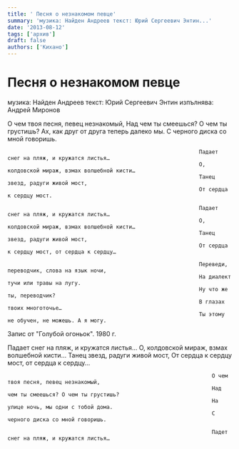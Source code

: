 ```yaml
---
title: ' Песня о незнакомом певце'
summary: 'музика: Найден Андреев текст: Юрий Сергеевич Энтин...'
date: '2013-08-12'
tags: ['архив']
draft: false
authors: ['Кихано']
---
```


# Песня о незнакомом певце

музика: Найден Андреев
текст: Юрий Сергеевич Энтин
изпълнява: Андрей Миронов

О чем твоя песня, певец незнакомый,
Над чем ты смеешься? О чем ты грустишь?
Ах, как друг от друга теперь далеко мы.
С черного диска со мной говоришь.

                                                                Падает снег на пляж, и кружатся листья…
                                                                О, колдовской мираж, взмах волшебной кисти…
                                                                Танец звезд, радуги живой мост,
                                                                От сердца к сердцу мост.

                                                                Падает снег на пляж, и кружатся листья…
                                                                О, колдовской мираж, взмах волшебной кисти…
                                                                Танец звезд, радуги живой мост,
                                                                От сердца к сердцу мост, от сердца к сердцу…

                                                                Переведи, переводчик, слова на язык ночи,
                                                                На диалект тучи или травы на лугу.
                                                                Ну что же ты, переводчик?
                                                                В глазах твоих многоточье…
                                                                Ты этому не обучен, не можешь. А я могу.

Запис от "Голубой огоньок". 1980 г.

Падает снег на пляж, и кружатся листья…
О, колдовской мираж, взмах волшебной кисти…
Танец звезд, радуги живой мост,
От сердца к сердцу мост, от сердца к сердцу…

                                                                    О чем твоя песня, певец незнакомый,
                                                                    Над чем ты смеешься? О чем ты грустишь?
                                                                    На улице ночь, мы одни с тобой дома.
                                                                    С черного диска со мной говоришь.

                                                                    Падет снег на пляж, и кружатся листья…
